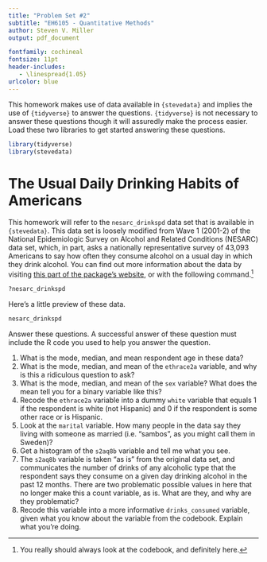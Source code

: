 ```yaml
---
title: "Problem Set #2"
subtitle: "EH6105 - Quantitative Methods"
author: Steven V. Miller
output: pdf_document

fontfamily: cochineal
fontsize: 11pt
header-includes:
   - \linespread{1.05}
urlcolor: blue
---
```


This homework makes use of data available in `{stevedata}` and implies the use of `{tidyverse}` to answer the questions. `{tidyverse}` is not necessary to answer these questions though it will assuredly make the process easier. Load these two libraries to get started answering these questions.

```r
library(tidyverse)
library(stevedata)
```


# The Usual Daily Drinking Habits of Americans

This homework will refer to the `nesarc_drinkspd` data set that is available in `{stevedata}`. This data set is loosely modified from Wave 1 (2001-2) of the National Epidemiologic Survey on Alcohol and Related Conditions (NESARC) data set, which, in part, asks a nationally representative survey of 43,093 Americans to say how often they consume alcohol on a usual day in which they drink alcohol. You can find out more information about the data by visiting [this part of the package's website](http://svmiller.com/stevedata/reference/nesarc_drinkspd.html), or with the following command.[^anotherhint]

```r
?nesarc_drinkspd
```


Here's a little preview of these data.

```r
nesarc_drinkspd
```

Answer these questions. A successful answer of these question must include the R code you used to help you answer the question.

1. What is the mode, median, and mean respondent age in these data?
2. What is the mode, median, and mean of the `ethrace2a` variable, and why is this a ridiculous question to ask?
3. What is the mode, median, and mean of the `sex` variable? What does the mean tell you for a binary variable like this?
<!-- 4. Recode the `educ` variable into a `collegeed` variable that equals 1 if the respondent says they have a four-year college degree or more. -->
5. Recode the `ethrace2a` variable into a dummy `white` variable that equals 1 if the respondent is white (not Hispanic) and 0 if the respondent is some other race or is Hispanic.
6. Look at the `marital` variable. How many people in the data say they living with someone as married (i.e. "sambos", as you might call them in Sweden)?
<!-- 7. Get a histogram of the `age` variable and tell me what you see. -->
6. Get a histogram of the `s2aq8b` variable and tell me what you see.
7. The `s2aq8b` variable is taken "as is" from the original data set, and communicates the number of drinks of any alcoholic type that the respondent says they consume on a given day drinking alcohol in the past 12 months. There are two problematic possible values in here that no longer make this a count variable, as is. What are they, and why are they problematic?
8.  Recode this variable into a more informative `drinks_consumed` variable, given what you know about the variable from the codebook. Explain what you're doing.


[^anotherhint]: You really should always look at the codebook, and definitely here.